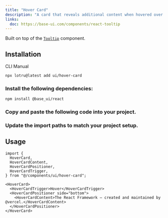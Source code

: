 ```yaml
---
title: "Hover Card"
description: "A card that reveals additional content when hovered over."
links:
  doc: https://base-ui.com/components/react-tooltip
---
```


Built on top of the [`Tooltip`](https://base-ui.com/components/react-tooltip) component.

<ComponentPreview id="examples/hover-card-01" />

## Installation

<Tabs defaultValue="cli">

<TabsList>
  <TabsTrigger value="cli">CLI</TabsTrigger>
  <TabsTrigger value="manual">Manual</TabsTrigger>
  <TabsIndicator />
</TabsList>

<TabsContent value="cli">

```bash
npx lotru@latest add ui/hover-card
```

</TabsContent>

<TabsContent value="manual">

<Steps>

### Install the following dependencies:

```bash
npm install @base_ui/react
```

### Copy and paste the following code into your project.

<ComponentSource id="ui/hover-card" />

### Update the import paths to match your project setup.

</Steps>

</TabsContent>

</Tabs>

## Usage

```tsx
import {
  HoverCard,
  HoverCardContent,
  HoverCardPositioner,
  HoverCardTrigger,
} from "@/components/ui/hover-card";
```

```tsx
<HoverCard>
  <HoverCardTrigger>Hover</HoverCardTrigger>
  <HoverCardPositioner side="bottom">
    <HoverCardContent>The React Framework – created and maintained by @vercel.</HoverCardContent>
  </HoverCardPositioner>
</HoverCard>
```
